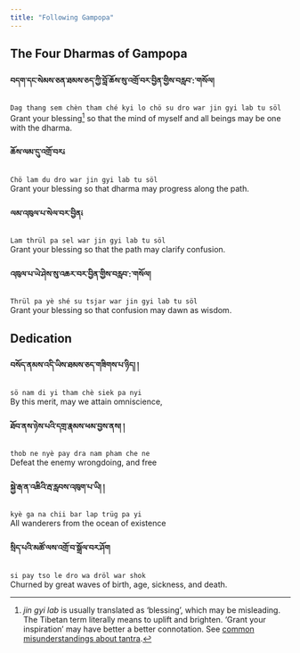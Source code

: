 ```yaml
---
title: "Following Gampopa"
---
```


## The Four Dharmas of Gampopa

#### **བདག་དང་སེམས་ཅན་ཐམས་ཅད་ཀྱི་བློ་ཆོས་སུ་འགྲོ་བར་བྱིན་གྱིས་བརླབ་:་གསོལ།**
`Dag thang sem chèn tham ché kyi lo chö su dro war jin gyi lab tu söl`<br>
Grant your blessing[^1] so that the mind of myself and all beings may be one with the dharma.

#### **ཆོས་ལམ་དུ་འགྲོ་བར༴**
`Chö lam du dro war jin gyi lab tu söl`<br>
Grant your blessing so that dharma may progress along the path.

#### **ལམ་འཁུལ་པ་སེལ་བར་བྱིན༴**
`Lam thrül pa sel war jin gyi lab tu söl`<br>
Grant your blessing so that the path may clarify confusion.

#### **འཁུལ་པ་ཡེ་ཤེས་སུ་འཆར་བར་བྱིན་གྱིས་བརླབ་:་གསོལ།**
`Thrül pa yè shé su tsjar war jin gyi lab tu söl`<br>
Grant your blessing so that confusion may dawn as wisdom.

[^1]: _jin gyi lab_ is usually translated as 'blessing', which may be misleading. The Tibetan term literally means to uplift and brighten. 'Grant your inspiration' may have better a better connotation. See [common misunderstandings about tantra](https://studybuddhism.com/en/tibetan-buddhism/tantra/buddhist-tantra/common-misunderstandings-about-tantra).


## Dedication

#### **བསོད་ནམས་འདི་ཡིས་ཐམས་ཅད་གཟིགས་པ་ཉིད། །**
`sö nam di yi tham chè siek pa nyi`<br>
By this merit, may we attain omniscience,

#### **ཐོབ་ནས་ཉེས་པའི་དགྲ་རྣམས་ཕམ་བྱས་ནས། །**
`thob ne nyè pay dra nam pham che ne`<br>
Defeat the enemy wrongdoing, and free

#### **སྐྱེ་རྒ་ན་འཆིའི་རྦ་རླབས་འཁུག་པ་ཡི། །**
`kyè ga na chii bar lap trüg pa yi`<br>
All wanderers from the ocean of existence

#### **སྲིད་པའི་མཚོ་ལས་འགྲོ་བ་སྒྲོལ་བར་ཤོག**
`si pay tso le dro wa dröl war shok`<br>
Churned by great waves of birth, age, sickness, and death.